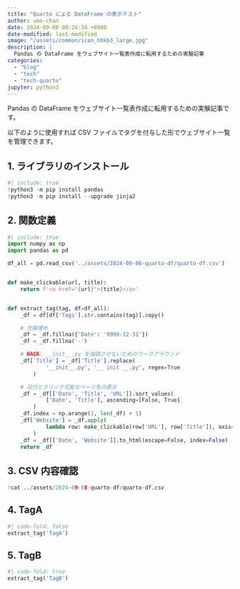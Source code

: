 ```yaml
---
title: "Quarto による DataFrame の表示テスト"
author: uma-chan
date: 2024-09-08 00:24:34 +0900
date-modified: last-modified
image: "/assets/common/icon_hhkb3_large.jpg"
description: |
  Pandas の DataFrame をウェブサイト一覧表作成に転用するための実験記事
categories:
  - "blog"
  - "tech"
  - "tech-quarto"
jupyter: python3
---
```


Pandas の DataFrame をウェブサイト一覧表作成に転用するための実験記事です。

以下のように使用すれば CSV ファイルでタグを付与した形でウェブサイト一覧を管理できます。

## 1. ライブラリのインストール

```.py
#| include: true
!python3 -m pip install pandas
!python3 -m pip install --upgrade jinja2
```

## 2. 関数定義

```.py
#| include: true
import numpy as np
import pandas as pd

df_all = pd.read_csv('../assets/2024-09-08-quarto-df/quarto-df.csv')


def make_clickable(url, title):
    return f'<a href="{url}">{title}</a>'


def extract_tag(tag, df=df_all):
    _df = df[df['Tags'].str.contains(tag)].copy()

    # 欠損埋め
    _df = _df.fillna({'Date': '9999-12-31'})
    _df = _df.fillna('-')

    # HACK: __init__.py を強調させないためのワークアラウンド
    _df['Title'] = _df['Title'].replace(
            '__init__.py', '__ init __.py', regex=True
        )

    # 日付とクリック可能なページ名の表示
    _df = _df[['Date', 'Title', 'URL']].sort_values(
            ['Date', 'Title'], ascending=[False, True]
        )
    _df.index = np.arange(1, len(_df) + 1)
    _df['Website'] = _df.apply(
            lambda row: make_clickable(row['URL'], row['Title']), axis=1
        )
    _df = _df[['Date', 'Website']].to_html(escape=False, index=False)
    return _df
```

## 3. CSV 内容確認

```.py
!cat ../assets/2024-09-08-quarto-df/quarto-df.csv
```

## 4. TagA

```.py
#| code-fold: false
extract_tag('TagA')
```

## 5. TagB

```.py
#| code-fold: true
extract_tag('TagB')
```
